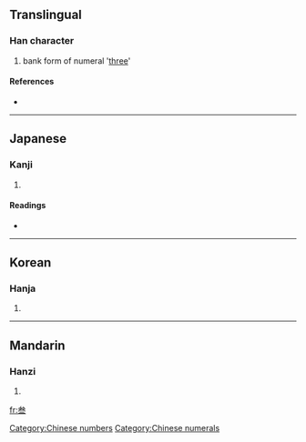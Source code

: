 {{also|三|參|叄}}
==Translingual==

===Han character===
{{Han char|rn=28|rad=厶|as=06|sn=8|four=|canj=戈大一一一 (IKMMM)}}

# bank form of numeral '[[three]]'

====References====
* {{Han ref|kx=0164.211|dkj=03089|dj=0372.270|hdz=10386.130|uh=53C1|ud=21441}}

[[Category:Chinese numbers]]
[[Category:Chinese numerals]]
----

==Japanese==

===Kanji===
{{ja-kanji|grade=|rs=厶06}}

# {{defn|Japanese}}

====Readings====
* {{ja-readings|on=[[さん]] (san)|kun=[[みつ]] (mitsu)}}

----

==Korean==

===Hanja===
{{ko-hanja|hangeul=삼|rv=sam|mr=sam}}

# {{defn|Korean}}

----

==Mandarin==

===Hanzi===
{{cmn-hanzi|tra=叄|pin=[[cēn]] ([[cen1]]), [[dēn]] ([[den1]]), [[sān]] ([[san1]]), [[sǎn]] ([[san3]]), [[shēn]] ([[shen1]])|wg=ts'en<sup>1</sup>, *<sup>1</sup>, san<sup>1</sup>, san<sup>3</sup>, shen<sup>1</sup>}}

# {{defn|Mandarin}}

[[fr:叁]]